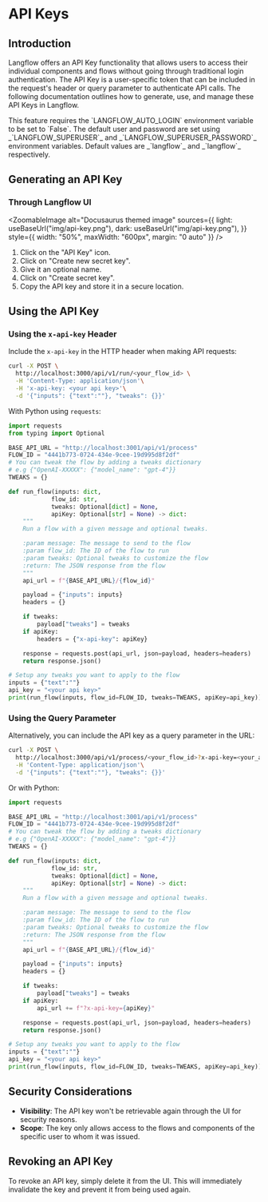 
# API Keys

## Introduction

Langflow offers an API Key functionality that allows users to access their individual components and flows without going through traditional login authentication. The API Key is a user-specific token that can be included in the request's header or query parameter to authenticate API calls. The following documentation outlines how to generate, use, and manage these API Keys in Langflow.

<Admonition type="warning">
  This feature requires the `LANGFLOW_AUTO_LOGIN` environment variable to be set
  to `False`. The default user and password are set using _`LANGFLOW_SUPERUSER`_
  and _`LANGFLOW_SUPERUSER_PASSWORD`_ environment variables. Default values are
  _`langflow`_ and _`langflow`_ respectively.
</Admonition>

## Generating an API Key

### Through Langflow UI

<ZoomableImage
  alt="Docusaurus themed image"
  sources={{
    light: useBaseUrl("img/api-key.png"),
    dark: useBaseUrl("img/api-key.png"),
  }}
  style={{ width: "50%", maxWidth: "600px", margin: "0 auto" }}
/>

1. Click on the "API Key" icon.
2. Click on "Create new secret key".
3. Give it an optional name.
4. Click on "Create secret key".
5. Copy the API key and store it in a secure location.

## Using the API Key

### Using the `x-api-key` Header

Include the `x-api-key` in the HTTP header when making API requests:

```bash
curl -X POST \
  http://localhost:3000/api/v1/run/<your_flow_id> \
  -H 'Content-Type: application/json'\
  -H 'x-api-key: <your api key>'\
  -d '{"inputs": {"text":""}, "tweaks": {}}'
```

With Python using `requests`:

```python
import requests
from typing import Optional

BASE_API_URL = "http://localhost:3001/api/v1/process"
FLOW_ID = "4441b773-0724-434e-9cee-19d995d8f2df"
# You can tweak the flow by adding a tweaks dictionary
# e.g {"OpenAI-XXXXX": {"model_name": "gpt-4"}}
TWEAKS = {}

def run_flow(inputs: dict,
            flow_id: str,
            tweaks: Optional[dict] = None,
            apiKey: Optional[str] = None) -> dict:
    """
    Run a flow with a given message and optional tweaks.

    :param message: The message to send to the flow
    :param flow_id: The ID of the flow to run
    :param tweaks: Optional tweaks to customize the flow
    :return: The JSON response from the flow
    """
    api_url = f"{BASE_API_URL}/{flow_id}"

    payload = {"inputs": inputs}
    headers = {}

    if tweaks:
        payload["tweaks"] = tweaks
    if apiKey:
        headers = {"x-api-key": apiKey}

    response = requests.post(api_url, json=payload, headers=headers)
    return response.json()

# Setup any tweaks you want to apply to the flow
inputs = {"text":""}
api_key = "<your api key>"
print(run_flow(inputs, flow_id=FLOW_ID, tweaks=TWEAKS, apiKey=api_key))
```

### Using the Query Parameter

Alternatively, you can include the API key as a query parameter in the URL:

```bash
curl -X POST \
  http://localhost:3000/api/v1/process/<your_flow_id>?x-api-key=<your_api_key> \
  -H 'Content-Type: application/json'\
  -d '{"inputs": {"text":""}, "tweaks": {}}'
```

Or with Python:

```python
import requests

BASE_API_URL = "http://localhost:3001/api/v1/process"
FLOW_ID = "4441b773-0724-434e-9cee-19d995d8f2df"
# You can tweak the flow by adding a tweaks dictionary
# e.g {"OpenAI-XXXXX": {"model_name": "gpt-4"}}
TWEAKS = {}

def run_flow(inputs: dict,
            flow_id: str,
            tweaks: Optional[dict] = None,
            apiKey: Optional[str] = None) -> dict:
    """
    Run a flow with a given message and optional tweaks.

    :param message: The message to send to the flow
    :param flow_id: The ID of the flow to run
    :param tweaks: Optional tweaks to customize the flow
    :return: The JSON response from the flow
    """
    api_url = f"{BASE_API_URL}/{flow_id}"

    payload = {"inputs": inputs}
    headers = {}

    if tweaks:
        payload["tweaks"] = tweaks
    if apiKey:
        api_url += f"?x-api-key={apiKey}"

    response = requests.post(api_url, json=payload, headers=headers)
    return response.json()

# Setup any tweaks you want to apply to the flow
inputs = {"text":""}
api_key = "<your api key>"
print(run_flow(inputs, flow_id=FLOW_ID, tweaks=TWEAKS, apiKey=api_key))
```

## Security Considerations

- **Visibility**: The API key won't be retrievable again through the UI for security reasons.
- **Scope**: The key only allows access to the flows and components of the specific user to whom it was issued.

## Revoking an API Key

To revoke an API key, simply delete it from the UI. This will immediately invalidate the key and prevent it from being used again.
